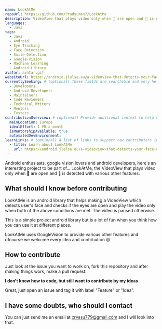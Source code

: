 ```yaml
---
name: LookAtMe
repoUrl: https://github.com/Pradyuman7/LookAtMe
description: VideoView that plays video only when 👀 are open and 👦 is detected with various other features.
languages:
  - Java
tags:
  - Java
  - Android
  - Eye Tracking
  - Face Detection
  - Smile-Detection
  - Google-Vision
  - Machine Learning
  - Android-Library
avatar: avatar.gif
websiteUrl: https://android.jlelse.eu/a-videoview-that-detects-your-face-and-tracks-your-eyes-afc3a04fd735
currentlySeeking: # (optional) These fields are searchable and very helpful for contributors to match well with your project
  - Developers
  - Android Developers
  - Maintainers
  - Code Reviewers
  - Technical Writers
  - Mentors
  - Testers
contributionOverview: # (optional) Provide additional context to help contributors match well with your project
  mainLocation: Europe
  idealEffort: 1 PR a month
  isMentorshipAvailable: true
  automatedDevEnvironment: 
learnLinks: # (optional) A list of links to support new contributors in learning about your project and tech stack and culture / community
  - title: Learn about LookAtMe
    url: https://android.jlelse.eu/a-videoview-that-detects-your-face-and-tracks-your-eyes-afc3a04fd735
---
```


<!-- Divide your content into sections using our handy shortcodes. Each section is optional -->

<Overview>

Android enthusiasts, google vision lovers and android developers, here's an interesting project to be part of... LookAtMe, the VideoView that plays video only when 👀 are open and 👦 is detected with various other features.

</Overview>

<Contributing>

## What should I know before contributing

LookAtMe is an android library that helps making a VideoView which detects user's face and checks if the eyes are open and play the video only when both of the above conditions are met. The video is paused otherwise. 

This is a simple project android library but is a lot of fun when you think how you can use it at different places.

LookAtMe uses GoogleVision to provide various other features and ofcourse we welcome every idea and contribution :smile:

## How to contribute

Just look at the issue you want to work on, fork this repository and after making things work, make a pull request.

**I don't know how to code, but still want to contribute by my ideas**

Great, just open an issue and tag it with label "Feature" or "Idea".

## I have some doubts, who should I contact

You can just send me an email at crvasu779@gmail.com and I will look into that.

</Contributing>
